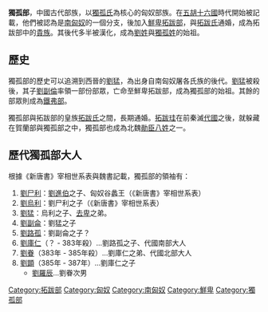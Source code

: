 {{unreferenced|time=2021-8-18}}
'''獨孤部'''，中國古代部族，以[[獨孤氏|獨孤氏]]為核心的匈奴部族。在[[五胡十六國|五胡十六國]]時代開始被記載，他們被認為是[[南匈奴|南匈奴]]的一個分支，後加入[[鮮卑|鮮卑]][[拓跋部|拓跋部]]，與[[拓跋氏|拓跋氏]]通婚，成為拓跋部中的[[貴族|貴族]]。其後代多半被漢化，成為[[劉姓|劉姓]]與[[獨孤姓|獨孤姓]]的始祖。
==歷史==
獨孤部的歷史可以追溯到西晉的[[刘猛_(晋朝)|劉猛]]，為出身自南匈奴屠各氏族的後代。[[刘猛_(晋朝)|劉猛]]被殺後，其子[[副仑|劉副倫]]率領一部份部眾，亡命至鮮卑拓跋部，成為獨孤部的始祖。其餘的部眾則成為[[鐵弗部|鐵弗部]]。

獨孤部與拓跋部的皇族[[拓跋氏|拓跋氏]]之間，長期通婚。[[拓跋珪|拓跋珪]]在前秦滅[[代_(十六国)|代國]]之後，就躲藏在賀蘭部與獨孤部之中，獨孤部也成為北魏[[勛臣八姓|勛臣八姓]]之一。

==歷代獨孤部大人==
{{main|独孤部世系图}}
根據《新唐書》宰相世系表與魏書記載，獨孤部的領袖有：
#[[劉尸利|劉尸利]]：[[劉進伯|劉進伯]]之子、匈奴谷蠡王（《新唐書》宰相世系表）
#[[劉烏利|劉烏利]]：劉尸利之子（《新唐書》宰相世系表）
#[[刘猛_(晋朝)|劉猛]]：烏利之子、[[去卑|去卑]]之弟。
#[[劉副侖|劉副侖]]：劉猛之子
#[[劉路孤|劉路孤]]：劉副侖之子？
#[[劉庫仁|劉庫仁]]（？ - 383年殺）…劉路孤之子、代國南部大人
#[[劉眷|劉眷]]（383年 - 385年殺）…劉庫仁之弟、代國北部大人
#[[刘显_(北朝)|劉顕]]（385年 - 387年）…劉庫仁之子
#*[[劉羅辰|劉羅辰]]…劉眷次男

[[Category:拓跋部|Category:拓跋部]]
[[Category:匈奴|Category:匈奴]]
[[Category:南匈奴|Category:南匈奴]]
[[Category:鮮卑|Category:鮮卑]]
[[Category:獨孤部|Category:獨孤部]]